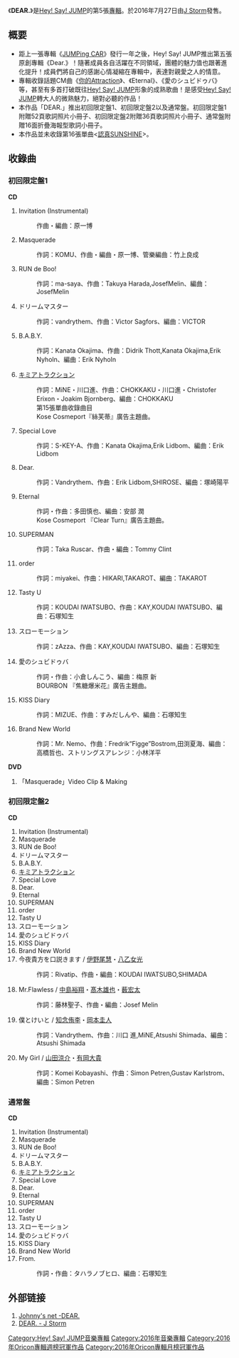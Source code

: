 {{unreferenced|time=2016-10-10T00:21:59+00:00}}
{{Infobox Album
| Name           = DEAR.
| Type           = [[專輯|專輯]]
| Artist         = [[Hey!_Say!_JUMP|Hey! Say! JUMP]]
| Released       = 2016年7月27日
| Recorded       = 
| Genre          = [[J-POP|J-POP]]
| Length         = 
| Label          = [[J_Storm|J Storm]]
| Producer       = 
| Reviews        =  
| Chart position = * 週間1位（[[Oricon公信榜|Oricon]]）
* 2016年7月度月間1位（Oricon）
| Certification  =
| Last album     = [[JUMPing_CAR|JUMPing CAR]]<br />（2015年）
| This album     = '''DEAR.''' <br />（2016年）
| Next album     = 
| Misc           = 
}}
《'''DEAR.'''》是[[Hey!_Say!_JUMP|Hey! Say! JUMP]]的第5張[[專輯|專輯]]。於2016年7月27日由[[J_Storm|J Storm]]發售。

== 概要 ==
* 距上一張專輯《[[JUMPing_CAR|JUMPing CAR]]》發行一年之後，Hey! Say! JUMP推出第五張原創專輯《Dear.》！隨著成員各自活躍在不同領域，團體的魅力值也跟著進化提升！成員們將自己的感謝心情凝縮在專輯中，表達對親愛之人的情意。
* 專輯收錄話題CM曲《[[你的Attraction|你的Attraction]]》、《Eternal》、《愛のシュビドゥバ》等，甚至有多首打破既往[[Hey!_Say!_JUMP|Hey! Say! JUMP]]形象的成熟歌曲！是感受[[Hey!_Say!_JUMP|Hey! Say! JUMP]]轉大人的微熟魅力，絕對必聽的作品！
* 本作品「DEAR.」推出初回限定盤1、初回限定盤2以及通常盤。初回限定盤1附贈52頁歌詞照片小冊子、初回限定盤2附贈36頁歌詞照片小冊子、通常盤附贈16面折疊海報型歌詞小冊子。
* 本作品並未收錄第16張單曲<[[認真SUNSHINE|認真SUNSHINE]]>。

== 收錄曲 ==
=== 初回限定盤1 ===
'''CD'''
# Invitation (Instrumental) 
#: 作曲・編曲：原一博
# Masquerade
#: 作詞：KOMU、作曲・編曲・原一博、管樂編曲：竹上良成
# RUN de Boo!
#: 作詞：ma-saya、作曲：Takuya Harada,JosefMelin、編曲：JosefMelin
# ドリームマスター 
#: 作詞：vandrythem、作曲：Victor Sagfors、編曲：VICTOR
# B.A.B.Y.
#: 作詞：Kanata Okajima、作曲：Didrik Thott,Kanata Okajima,Erik Nyholn、編曲：Erik Nyholn
# [[你的Attraction|キミアトラクション]] 
#: 作詞：MiNE・川口進、作曲：CHOKKAKU・川口進・Christofer Erixon・Joakim Bjornberg、編曲：CHOKKAKU
#: 第15張單曲收錄曲目
#: Kose Cosmeport『絲芙蒂』廣告主題曲。
# Special Love 
#: 作詞：S-KEY-A、作曲：Kanata Okajima,Erik Lidbom、編曲：Erik Lidbom
# Dear. 
#: 作詞：Vandrythem、作曲：Erik Lidbom,SHIROSE、編曲：塚崎陽平
# Eternal 
#: 作詞・作曲：多田慎也、編曲：安部 潤
#: Kose Cosmeport 『Clear Turn』廣告主題曲。
# SUPERMAN 
#: 作詞：Taka Ruscar、作曲・編曲：Tommy Clint
# order 
#: 作詞：miyakei、作曲：HIKARI,TAKAROT、編曲：TAKAROT
# Tasty U
#: 作詞：KOUDAI IWATSUBO、作曲：KAY,KOUDAI IWATSUBO、編曲：石塚知生
# スローモーション 
#: 作詞：zAzza、作曲：KAY,KOUDAI IWATSUBO、編曲：石塚知生
# 愛のシュビドゥバ 
#: 作詞・作曲：小倉しんこう、編曲：梅原 新
#: BOURBON 『焦糖爆米花』廣告主題曲。
# KISS Diary
#: 作詞：MIZUE、作曲：すみだしんや、編曲：石塚知生
# Brand New World 
#: 作詞：Mr. Nemo、作曲：Fredrik“Figge”Bostrom,田渕夏海、編曲：高橋哲也、ストリングスアレンジ：小林洋平

'''DVD'''
#「Masquerade」Video Clip & Making

=== 初回限定盤2 ===
'''CD'''
# Invitation (Instrumental) 
# Masquerade
# RUN de Boo!
# ドリームマスター 
# B.A.B.Y.
# [[你的Attraction|キミアトラクション]] 
# Special Love 
# Dear. 
# Eternal 
# SUPERMAN 
# order 
# Tasty U
# スローモーション 
# 愛のシュビドゥバ 
# KISS Diary
# Brand New World 
# 今夜貴方を口説きます / [[伊野尾慧|伊野尾慧]]・[[八乙女光|八乙女光]] 
#: 作詞：Rivatip、作曲・編曲：KOUDAI IWATSUBO,SHIMADA
# Mr.Flawless / [[中島裕翔|中島裕翔]]・[[髙木雄也|髙木雄也]]・[[薮宏太|薮宏太]] 
#: 作詞：藤林聖子、作曲・編曲：Josef Melin
# 僕とけいと / [[知念侑李|知念侑李]]・[[岡本圭人|岡本圭人]] 
#: 作詞：Vandrythem、作曲：川口 進,MiNE,Atsushi Shimada、編曲：Atsushi Shimada
# My Girl / [[山田涼介|山田涼介]]・[[有岡大貴|有岡大貴]] 
#: 作詞：Komei Kobayashi、作曲：Simon Petren,Gustav Karlstrom、編曲：Simon Petren

=== 通常盤 ===
'''CD'''
# Invitation (Instrumental) 
# Masquerade
# RUN de Boo!
# ドリームマスター 
# B.A.B.Y.
# [[你的Attraction|キミアトラクション]] 
# Special Love 
# Dear. 
# Eternal 
# SUPERMAN 
# order 
# Tasty U
# スローモーション 
# 愛のシュビドゥバ 
# KISS Diary
# Brand New World 
# From. 
#: 作詞・作曲：タハラノブヒロ、編曲：石塚知生


== 外部链接 ==
# [https://web.archive.org/web/20161010043958/http://www.johnnys-net.jp/page?id=discoPopup&dataId=3060&target=popup1&lang=zh_tw  Johnny's net -DEAR.]
# [https://archive.is/20161017201811/http://www.j-storm.co.jp/heysayjump/disco/album/a_05.html  DEAR. - J Storm]

{{Hey! Say! JUMP}}
{{Oricon專輯週榜冠軍 (2016年)|2016年8月8日—8月15日，共2週}}
{{Oricon專輯月榜冠軍 (2010年代後期)|2016年7月}}

[[Category:Hey!_Say!_JUMP音樂專輯|Category:Hey! Say! JUMP音樂專輯]]
[[Category:2016年音樂專輯|Category:2016年音樂專輯]]
[[Category:2016年Oricon專輯週榜冠軍作品|Category:2016年Oricon專輯週榜冠軍作品]]
[[Category:2016年Oricon專輯月榜冠軍作品|Category:2016年Oricon專輯月榜冠軍作品]]